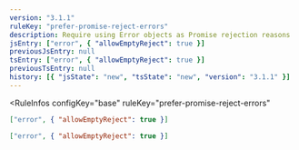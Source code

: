 ```yaml
---
version: "3.1.1"
ruleKey: "prefer-promise-reject-errors"
description: Require using Error objects as Promise rejection reasons
jsEntry: ["error", { "allowEmptyReject": true }]
previousJsEntry: null
tsEntry: ["error", { "allowEmptyReject": true }]
previousTsEntry: null
history: [{ "jsState": "new", "tsState": "new", "version": "3.1.1" }]
---
```


<RuleInfos 
  configKey="base" 
  ruleKey="prefer-promise-reject-errors" 
>

```json
["error", { "allowEmptyReject": true }]
```

```json
["error", { "allowEmptyReject": true }]
```

</RuleInfos>

